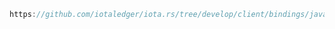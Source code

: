 ```java reference
https://github.com/iotaledger/iota.rs/tree/develop/client/bindings/java/examples/src/GenerateMnemonic.java
```
